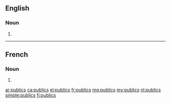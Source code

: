 {{also|públics}}
==English==

===Noun===
{{head|en|noun plural form}}

# {{plural of|public|lang=en}}

----

==French==

===Noun===
{{head|fr|noun plural form|g=m}}

# {{plural of|public|lang=fr}}

[[ar:publics]]
[[ca:publics]]
[[el:publics]]
[[fr:publics]]
[[mg:publics]]
[[my:publics]]
[[nl:publics]]
[[simple:publics]]
[[fi:publics]]